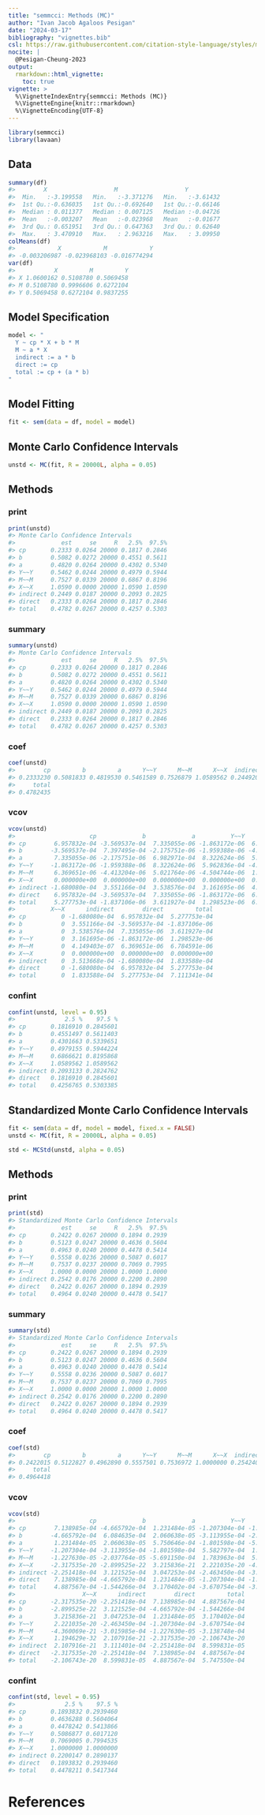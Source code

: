 ```yaml
---
title: "semmcci: Methods (MC)"
author: "Ivan Jacob Agaloos Pesigan"
date: "2024-03-17"
bibliography: "vignettes.bib"
csl: https://raw.githubusercontent.com/citation-style-language/styles/master/apa.csl
nocite: |
  @Pesigan-Cheung-2023
output:
  rmarkdown::html_vignette:
    toc: true
vignette: >
  %\VignetteIndexEntry{semmcci: Methods (MC)}
  %\VignetteEngine{knitr::rmarkdown}
  %\VignetteEncoding{UTF-8}
---
```


<!-- vignettes/methods-mc.Rmd is generated from .setup/vignettes/methods-mc.Rmd.orig. Please edit that file -->






```r
library(semmcci)
library(lavaan)
```

## Data




```r
summary(df)
#>        X                   M                   Y           
#>  Min.   :-3.199558   Min.   :-3.371276   Min.   :-3.61432  
#>  1st Qu.:-0.636035   1st Qu.:-0.692640   1st Qu.:-0.66146  
#>  Median : 0.011377   Median : 0.007125   Median :-0.04726  
#>  Mean   :-0.003207   Mean   :-0.023968   Mean   :-0.01677  
#>  3rd Qu.: 0.651951   3rd Qu.: 0.647363   3rd Qu.: 0.62640  
#>  Max.   : 3.470910   Max.   : 2.963216   Max.   : 3.09950
colMeans(df)
#>            X            M            Y 
#> -0.003206987 -0.023968103 -0.016774294
var(df)
#>           X         M         Y
#> X 1.0600162 0.5108780 0.5069458
#> M 0.5108780 0.9996606 0.6272104
#> Y 0.5069458 0.6272104 0.9837255
```

## Model Specification


```r
model <- "
  Y ~ cp * X + b * M
  M ~ a * X
  indirect := a * b
  direct := cp
  total := cp + (a * b)
"
```

## Model Fitting


```r
fit <- sem(data = df, model = model)
```

## Monte Carlo Confidence Intervals


```r
unstd <- MC(fit, R = 20000L, alpha = 0.05)
```

## Methods

### print


```r
print(unstd)
#> Monte Carlo Confidence Intervals
#>             est     se     R   2.5%  97.5%
#> cp       0.2333 0.0264 20000 0.1817 0.2846
#> b        0.5082 0.0272 20000 0.4551 0.5611
#> a        0.4820 0.0264 20000 0.4302 0.5340
#> Y~~Y     0.5462 0.0244 20000 0.4979 0.5944
#> M~~M     0.7527 0.0339 20000 0.6867 0.8196
#> X~~X     1.0590 0.0000 20000 1.0590 1.0590
#> indirect 0.2449 0.0187 20000 0.2093 0.2825
#> direct   0.2333 0.0264 20000 0.1817 0.2846
#> total    0.4782 0.0267 20000 0.4257 0.5303
```

### summary


```r
summary(unstd)
#> Monte Carlo Confidence Intervals
#>             est     se     R   2.5%  97.5%
#> cp       0.2333 0.0264 20000 0.1817 0.2846
#> b        0.5082 0.0272 20000 0.4551 0.5611
#> a        0.4820 0.0264 20000 0.4302 0.5340
#> Y~~Y     0.5462 0.0244 20000 0.4979 0.5944
#> M~~M     0.7527 0.0339 20000 0.6867 0.8196
#> X~~X     1.0590 0.0000 20000 1.0590 1.0590
#> indirect 0.2449 0.0187 20000 0.2093 0.2825
#> direct   0.2333 0.0264 20000 0.1817 0.2846
#> total    0.4782 0.0267 20000 0.4257 0.5303
```

### coef


```r
coef(unstd)
#>        cp         b         a      Y~~Y      M~~M      X~~X  indirect    direct 
#> 0.2333230 0.5081833 0.4819530 0.5461589 0.7526879 1.0589562 0.2449205 0.2333230 
#>     total 
#> 0.4782435
```

### vcov


```r
vcov(unstd)
#>                     cp             b             a          Y~~Y          M~~M
#> cp        6.957832e-04 -3.569537e-04  7.335055e-06 -1.863172e-06  6.369651e-06
#> b        -3.569537e-04  7.397495e-04 -2.175751e-06 -1.959388e-06 -4.413204e-06
#> a         7.335055e-06 -2.175751e-06  6.982971e-04  8.322624e-06  5.021764e-06
#> Y~~Y     -1.863172e-06 -1.959388e-06  8.322624e-06  5.962836e-04 -4.504744e-06
#> M~~M      6.369651e-06 -4.413204e-06  5.021764e-06 -4.504744e-06  1.148370e-03
#> X~~X      0.000000e+00  0.000000e+00  0.000000e+00  0.000000e+00  0.000000e+00
#> indirect -1.680080e-04  3.551166e-04  3.538576e-04  3.161695e-06  4.149403e-07
#> direct    6.957832e-04 -3.569537e-04  7.335055e-06 -1.863172e-06  6.369651e-06
#> total     5.277753e-04 -1.837106e-06  3.611927e-04  1.298523e-06  6.784591e-06
#>          X~~X      indirect        direct         total
#> cp          0 -1.680080e-04  6.957832e-04  5.277753e-04
#> b           0  3.551166e-04 -3.569537e-04 -1.837106e-06
#> a           0  3.538576e-04  7.335055e-06  3.611927e-04
#> Y~~Y        0  3.161695e-06 -1.863172e-06  1.298523e-06
#> M~~M        0  4.149403e-07  6.369651e-06  6.784591e-06
#> X~~X        0  0.000000e+00  0.000000e+00  0.000000e+00
#> indirect    0  3.513668e-04 -1.680080e-04  1.833588e-04
#> direct      0 -1.680080e-04  6.957832e-04  5.277753e-04
#> total       0  1.833588e-04  5.277753e-04  7.111341e-04
```

### confint


```r
confint(unstd, level = 0.95)
#>              2.5 %    97.5 %
#> cp       0.1816910 0.2845601
#> b        0.4551497 0.5611403
#> a        0.4301663 0.5339651
#> Y~~Y     0.4979155 0.5944224
#> M~~M     0.6866621 0.8195868
#> X~~X     1.0589562 1.0589562
#> indirect 0.2093133 0.2824762
#> direct   0.1816910 0.2845601
#> total    0.4256765 0.5303385
```

## Standardized Monte Carlo Confidence Intervals


```r
fit <- sem(data = df, model = model, fixed.x = FALSE)
unstd <- MC(fit, R = 20000L, alpha = 0.05)
```


```r
std <- MCStd(unstd, alpha = 0.05)
```

## Methods

### print


```r
print(std)
#> Standardized Monte Carlo Confidence Intervals
#>             est     se     R   2.5%  97.5%
#> cp       0.2422 0.0267 20000 0.1894 0.2939
#> b        0.5123 0.0247 20000 0.4636 0.5604
#> a        0.4963 0.0240 20000 0.4478 0.5414
#> Y~~Y     0.5558 0.0236 20000 0.5087 0.6017
#> M~~M     0.7537 0.0237 20000 0.7069 0.7995
#> X~~X     1.0000 0.0000 20000 1.0000 1.0000
#> indirect 0.2542 0.0176 20000 0.2200 0.2890
#> direct   0.2422 0.0267 20000 0.1894 0.2939
#> total    0.4964 0.0240 20000 0.4478 0.5417
```

### summary


```r
summary(std)
#> Standardized Monte Carlo Confidence Intervals
#>             est     se     R   2.5%  97.5%
#> cp       0.2422 0.0267 20000 0.1894 0.2939
#> b        0.5123 0.0247 20000 0.4636 0.5604
#> a        0.4963 0.0240 20000 0.4478 0.5414
#> Y~~Y     0.5558 0.0236 20000 0.5087 0.6017
#> M~~M     0.7537 0.0237 20000 0.7069 0.7995
#> X~~X     1.0000 0.0000 20000 1.0000 1.0000
#> indirect 0.2542 0.0176 20000 0.2200 0.2890
#> direct   0.2422 0.0267 20000 0.1894 0.2939
#> total    0.4964 0.0240 20000 0.4478 0.5417
```

### coef


```r
coef(std)
#>        cp         b         a      Y~~Y      M~~M      X~~X  indirect    direct 
#> 0.2422015 0.5122827 0.4962890 0.5557501 0.7536972 1.0000000 0.2542403 0.2422015 
#>     total 
#> 0.4964418
```

### vcov


```r
vcov(std)
#>                     cp             b             a          Y~~Y          M~~M
#> cp        7.138985e-04 -4.665792e-04  1.231484e-05 -1.207304e-04 -1.227630e-05
#> b        -4.665792e-04  6.084635e-04  2.060638e-05 -3.113955e-04 -2.037764e-05
#> a         1.231484e-05  2.060638e-05  5.750646e-04 -1.801598e-04 -5.691150e-04
#> Y~~Y     -1.207304e-04 -3.113955e-04 -1.801598e-04  5.582797e-04  1.783963e-04
#> M~~M     -1.227630e-05 -2.037764e-05 -5.691150e-04  1.783963e-04  5.638824e-04
#> X~~X     -2.317535e-20 -2.899525e-22  3.215836e-21  2.221035e-20 -4.360069e-21
#> indirect -2.251418e-04  3.121525e-04  3.047253e-04 -2.463450e-04 -3.015985e-04
#> direct    7.138985e-04 -4.665792e-04  1.231484e-05 -1.207304e-04 -1.227630e-05
#> total     4.887567e-04 -1.544266e-04  3.170402e-04 -3.670754e-04 -3.138748e-04
#>                   X~~X      indirect        direct         total
#> cp       -2.317535e-20 -2.251418e-04  7.138985e-04  4.887567e-04
#> b        -2.899525e-22  3.121525e-04 -4.665792e-04 -1.544266e-04
#> a         3.215836e-21  3.047253e-04  1.231484e-05  3.170402e-04
#> Y~~Y      2.221035e-20 -2.463450e-04 -1.207304e-04 -3.670754e-04
#> M~~M     -4.360069e-21 -3.015985e-04 -1.227630e-05 -3.138748e-04
#> X~~X      1.194629e-32  2.107916e-21 -2.317535e-20 -2.106743e-20
#> indirect  2.107916e-21  3.111401e-04 -2.251418e-04  8.599831e-05
#> direct   -2.317535e-20 -2.251418e-04  7.138985e-04  4.887567e-04
#> total    -2.106743e-20  8.599831e-05  4.887567e-04  5.747550e-04
```

### confint


```r
confint(std, level = 0.95)
#>              2.5 %    97.5 %
#> cp       0.1893832 0.2939460
#> b        0.4636288 0.5604064
#> a        0.4478242 0.5413866
#> Y~~Y     0.5086877 0.6017120
#> M~~M     0.7069005 0.7994535
#> X~~X     1.0000000 1.0000000
#> indirect 0.2200147 0.2890137
#> direct   0.1893832 0.2939460
#> total    0.4478211 0.5417344
```

# References
